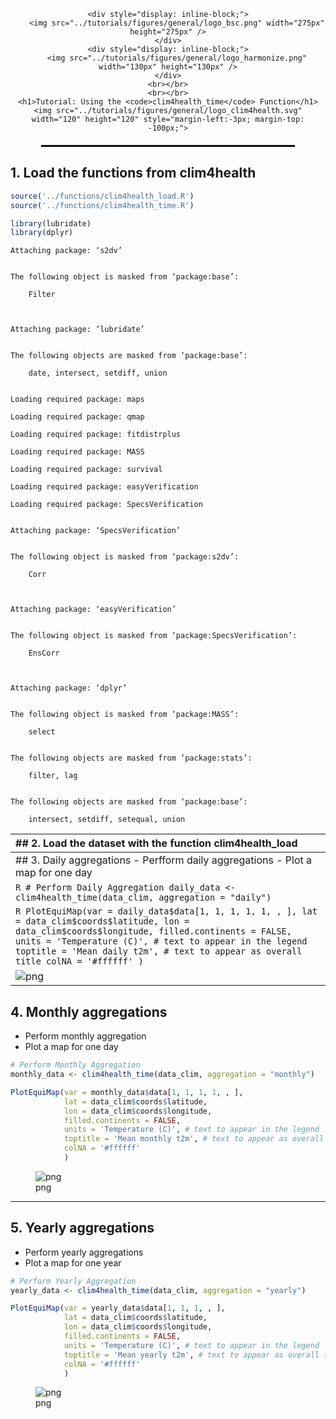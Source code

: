 <div style="text-align: center;">
    <div style="display: inline-block;">
        <img src="../tutorials/figures/general/logo_bsc.png" width="275px" height="275px" />
    </div>
    <div style="display: inline-block;">
        <img src="../tutorials/figures/general/logo_harmonize.png" width="130px" height="130px" />
    </div>
    <br></br>
    <br></br>
    <h1>Tutorial: Using the <code>clim4health_time</code> Function</h1>
    <img src="../tutorials/figures/general/logo_clim4health.svg" width="120" height="120" style="margin-left:-3px; margin-top: -100px;">


</div>
<hr style="border: 1px solid #000; width: 80%; margin: 20px auto;">

## 1. Load the functions from clim4health


```R
source('../functions/clim4health_load.R')
source('../functions/clim4health_time.R')

library(lubridate)
library(dplyr)
```

    
    Attaching package: ‘s2dv’
    
    
    The following object is masked from ‘package:base’:
    
        Filter
    
    
    
    Attaching package: ‘lubridate’
    
    
    The following objects are masked from ‘package:base’:
    
        date, intersect, setdiff, union
    
    
    Loading required package: maps
    
    Loading required package: qmap
    
    Loading required package: fitdistrplus
    
    Loading required package: MASS
    
    Loading required package: survival
    
    Loading required package: easyVerification
    
    Loading required package: SpecsVerification
    
    
    Attaching package: ‘SpecsVerification’
    
    
    The following object is masked from ‘package:s2dv’:
    
        Corr
    
    
    
    Attaching package: ‘easyVerification’
    
    
    The following object is masked from ‘package:SpecsVerification’:
    
        EnsCorr
    
    
    
    Attaching package: ‘dplyr’
    
    
    The following object is masked from ‘package:MASS’:
    
        select
    
    
    The following objects are masked from ‘package:stats’:
    
        filter, lag
    
    
    The following objects are masked from ‘package:base’:
    
        intersect, setdiff, setequal, union
    
    
    

-------------------------------------------------------------------------------
## 2. Load the dataset with the function clim4health_load


```R
data_clim <- clim4health_load('../sample_data/ecmwf51/forecast/',var = "t2m", 
                         data_type = "fcst", sdates = "20240401", ext = 'nc')
```

    Warning message:
    “! Warning: Parameter 'merge_across_dims' is changed to FALSE because there is no
    !   *_across argument.”
    Warning message:
    “! Warning: Parameter 'pattern_dims' not specified. Taking the first dimension,
    !   'dataset' as 'pattern_dims'.”
    Warning message:
    “! Warning: Could not find any pattern dim with explicit data set descriptions (in
    !   the form of list of lists). Taking the first pattern dim, 'dataset',
    !   as dimension with pattern specifications.”
    Warning message:
    “! Warning: Found dimension 'latitude' is required to reorder but no 'latitude_var'
    !   provided. "latitude_var = 'latitude'" has been automatically added
    !   to the Start call.”
    Warning message:
    “! Warning: Found dimension 'longitude' is required to reorder but no
    !   'longitude_var' provided. "longitude_var = 'longitude'" has been
    !   automatically added to the Start call.”
    Warning message:
    “! Warning: Not found any dimensions able to be split. The parameter
    !   'split_multiselected_dims' is changed to FALSE.”
    Warning message in start_parameters$synonims["time_of_day"] <- c("time", "lead_time", :
    “number of items to replace is not a multiple of replacement length”
    

    NULL
    

    Warning message:
    “! Warning: Parameter 'pattern_dims' not specified. Taking the first dimension,
    !   'dataset' as 'pattern_dims'.”
    Warning message:
    “! Warning: Could not find any pattern dim with explicit data set descriptions (in
    !   the form of list of lists). Taking the first pattern dim, 'dataset',
    !   as dimension with pattern specifications.”
    * Exploring files... This will take a variable amount of time depending
    *   on the issued request and the performance of the file server...
    
    Warning message:
    “! Warning: Found specified values for dimension 'time_of_day' but no
    !   'time_of_day_var' requested. "time_of_day_var = 'time_of_day'" has
    !   been automatically added to the Start call.”
    Warning message:
    “! Warning: Found dimension 'latitude' is required to reorder but no 'latitude_var'
    !   provided. "latitude_var = 'latitude'" has been automatically added
    !   to the Start call.”
    Warning message:
    “! Warning: Found dimension 'longitude' is required to reorder but no
    !   'longitude_var' provided. "longitude_var = 'longitude'" has been
    !   automatically added to the Start call.”
    * Detected dimension sizes:
    
    *       dataset:  1
    
    *           var:  1
    
    *          year:  1
    
    *         month:  3
    
    *           day:  1
    
    *   time_of_day:  1
    
    *      ensemble: 51
    
    *      latitude: 57
    
    *     longitude: 77
    
    * Total size of requested data:
    
    *   1 x 1 x 1 x 3 x 1 x 1 x 51 x 57 x 77 x 8 bytes = 5.1 Mb
    
    * If the size of the requested data is close to or above the free shared
    *   RAM memory, R may crash.
    
    * If the size of the requested data is close to or above the half of the
    *   free RAM memory, R may crash.
    
    * Will now proceed to read and process 1 data files:
    
    *   ../sample_data/ecmwf51/forecast/t2m_20240401.nc
    
    * Loading... This may take several minutes...
    
    * Successfully retrieved data.
    
    

### Number of dimension for the datetimes
- Dimension Year: 3
- Dimension Month: 4
- Dimension Day: 5
- Dimension Time_of_day: 6

---------------------------------------------------------------------------------
## 3. Daily aggregations
- Perfform daily aggregations
- Plot a map for one day


```R
# Perform Daily Aggregation
daily_data <- clim4health_time(data_clim, aggregation = "daily")
```


```R
PlotEquiMap(var = daily_data$data[1, 1, 1, 1, 1, , ],
            lat = data_clim$coords$latitude,
            lon = data_clim$coords$longitude,
            filled.continents = FALSE,
            units = 'Temperature (C)', # text to appear in the legend
            toptitle = 'Mean daily t2m', # text to appear as overall title
            colNA = '#ffffff'
            )
```


    
![png](./figures/clim4health_time/output_8_0.png)
    


------------------------------------------------------------------------
## 4. Monthly aggregations
- Perform monthly aggregation
- Plot a map for one day


```R
# Perform Monthly Aggregation
monthly_data <- clim4health_time(data_clim, aggregation = "monthly")
```


```R
PlotEquiMap(var = monthly_data$data[1, 1, 1, 1, , ],
            lat = data_clim$coords$latitude,
            lon = data_clim$coords$longitude,
            filled.continents = FALSE,
            units = 'Temperature (C)', # text to appear in the legend
            toptitle = 'Mean monthly t2m', # text to appear as overall title
            colNA = '#ffffff'
            )
```


    
![png](./figures/clim4health_time/output_11_0.png)
    


-----------------------------------------------------------------------
## 5. Yearly aggregations
- Perform yearly aggregations
- Plot a map for one year


```R
# Perform Yearly Aggregation
yearly_data <- clim4health_time(data_clim, aggregation = "yearly")
```


```R
PlotEquiMap(var = yearly_data$data[1, 1, 1, , ],
            lat = data_clim$coords$latitude,
            lon = data_clim$coords$longitude,
            filled.continents = FALSE,
            units = 'Temperature (C)', # text to appear in the legend
            toptitle = 'Mean yearly t2m', # text to appear as overall title
            colNA = '#ffffff'
            )
```


    
![png](./figures/clim4health_time/output_14_0.png)
    

